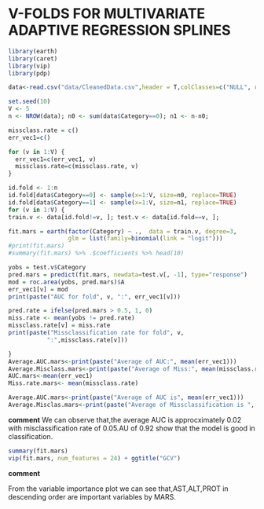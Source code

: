 # V-FOLDS FOR MULTIVARIATE ADAPTIVE REGRESSION SPLINES 

```r
library(earth)
library(caret)     
library(vip)       
library(pdp)       
```



```r
data<-read.csv("data/CleanedData.csv",header = T,colClasses=c("NULL", rep(NA, 13)))

set.seed(10)
V <- 5
n <- NROW(data); n0 <- sum(data$Category==0); n1 <- n-n0;

missclass.rate = c()
err_vec1=c()

for (v in 1:V) {
  err_vec1=c(err_vec1, v)
  missclass.rate=c(missclass.rate, v)
}

id.fold <- 1:n
id.fold[data$Category==0] <- sample(x=1:V, size=n0, replace=TRUE)
id.fold[data$Category==1] <- sample(x=1:V, size=n1, replace=TRUE)
for (v in 1:V) {
train.v <- data[id.fold!=v, ]; test.v <- data[id.fold==v, ];

fit.mars = earth(factor(Category) ~ .,  data = train.v, degree=3, 
                 glm = list(family=binomial(link = "logit")))
#print(fit.mars) 
#summary(fit.mars) %>% .$coefficients %>% head(10)

yobs = test.v$Category
pred.mars = predict(fit.mars, newdata=test.v[, -1], type="response")
mod = roc.area(yobs, pred.mars)$A
err_vec1[v] = mod
print(paste("AUC for fold", v, ":", err_vec1[v]))

pred.rate = ifelse(pred.mars > 0.5, 1, 0)
miss.rate <- mean(yobs != pred.rate)
missclass.rate[v] = miss.rate
print(paste("Missclassification rate for fold", v,
           ":",missclass.rate[v]))

}
Average.AUC.mars<-print(paste("Average of AUC:", mean(err_vec1)))
Average.Misclass.mars<-print(paste("Average of Miss:", mean(missclass.rate)))
AUC.mars<-mean(err_vec1)
Miss.rate.mars<- mean(missclass.rate)
```

```r
Average.AUC.mars<-print(paste("Average of AUC is", mean(err_vec1)))
Average.Misclas.mars<-print(paste("Average of Missclassification is ", mean(missclass.rate)))
```
**comment**
We can observe that,the average AUC is approcximately 0.02 with misclassification rate of 0.05.AU of 0.92 show that the model is good in classification.


```r
summary(fit.mars)
vip(fit.mars, num_features = 24) + ggtitle("GCV")
```
**comment**

From the variable importance plot we can see that,AST,ALT,PROT in descending order are important variables by MARS.
